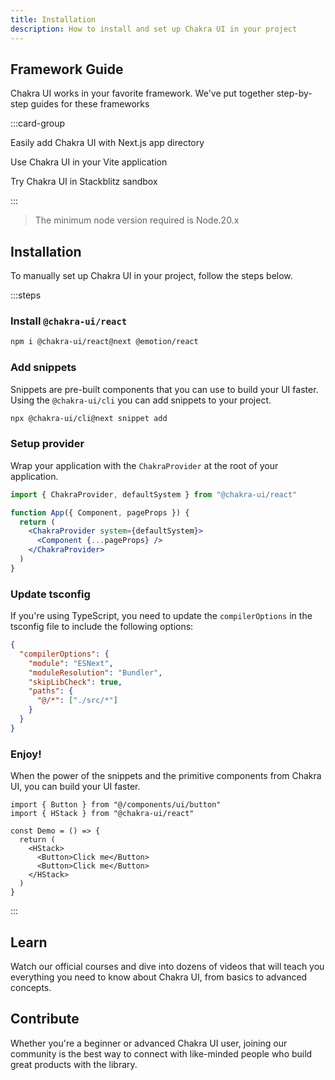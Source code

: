 ```yaml
---
title: Installation
description: How to install and set up Chakra UI in your project
---
```


## Framework Guide

Chakra UI works in your favorite framework. We've put together step-by-step
guides for these frameworks

:::card-group

<Card title="Next.js" href="/docs/get-started/frameworks/next-app" icon="nextjs">

Easily add Chakra UI with Next.js app directory

</Card>

<Card title="Vite" href="/docs/get-started/frameworks/vite" icon="vite">

Use Chakra UI in your Vite application

</Card>

<Card title="Stackblitz" href="https://stackblitz.com/edit/chakra-ui-v3" icon="stackblitz">

Try Chakra UI in Stackblitz sandbox

</Card>

:::

> The minimum node version required is Node.20.x

## Installation

To manually set up Chakra UI in your project, follow the steps below.

:::steps

### Install `@chakra-ui/react`

```bash
npm i @chakra-ui/react@next @emotion/react
```

### Add snippets

Snippets are pre-built components that you can use to build your UI faster.
Using the `@chakra-ui/cli` you can add snippets to your project.

```bash
npx @chakra-ui/cli@next snippet add
```

### Setup provider

Wrap your application with the `ChakraProvider` at the root of your application.

```jsx
import { ChakraProvider, defaultSystem } from "@chakra-ui/react"

function App({ Component, pageProps }) {
  return (
    <ChakraProvider system={defaultSystem}>
      <Component {...pageProps} />
    </ChakraProvider>
  )
}
```

### Update tsconfig

If you're using TypeScript, you need to update the `compilerOptions` in the
tsconfig file to include the following options:

```json
{
  "compilerOptions": {
    "module": "ESNext",
    "moduleResolution": "Bundler",
    "skipLibCheck": true,
    "paths": {
      "@/*": ["./src/*"]
    }
  }
}
```

### Enjoy!

When the power of the snippets and the primitive components from Chakra UI, you
can build your UI faster.

```tsx
import { Button } from "@/components/ui/button"
import { HStack } from "@chakra-ui/react"

const Demo = () => {
  return (
    <HStack>
      <Button>Click me</Button>
      <Button>Click me</Button>
    </HStack>
  )
}
```

:::

## Learn

Watch our official courses and dive into dozens of videos that will teach you
everything you need to know about Chakra UI, from basics to advanced concepts.

## Contribute

Whether you're a beginner or advanced Chakra UI user, joining our community is
the best way to connect with like-minded people who build great products with
the library.
